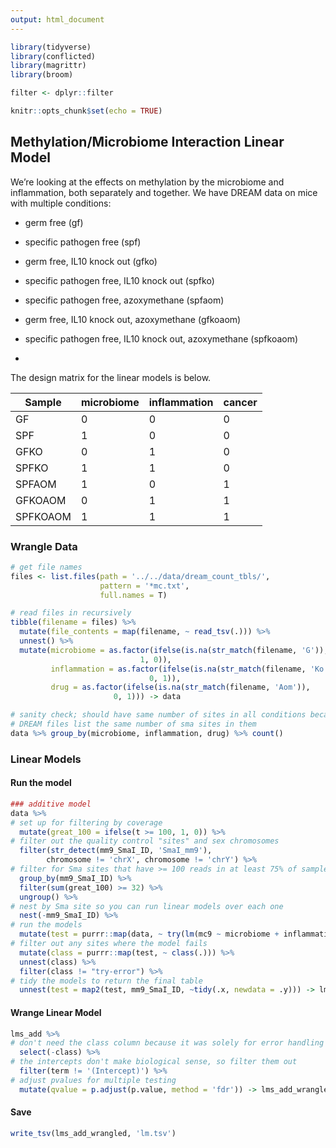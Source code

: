 ```yaml
---
output: html_document
---
```


```r
library(tidyverse)
library(conflicted)
library(magrittr)
library(broom)

filter <- dplyr::filter

knitr::opts_chunk$set(echo = TRUE)
```

## Methylation/Microbiome Interaction Linear Model

We're looking at the effects on methylation by the microbiome and inflammation, both separately and together. We have DREAM data on mice with multiple conditions:

- germ free (gf)
- specific pathogen free (spf)
- germ free, IL10 knock out (gfko)
- specific pathogen free, IL10 knock out (spfko)
- specific pathogen free, azoxymethane (spfaom)
- germ free, IL10 knock out, azoxymethane (gfkoaom)
- specific pathogen free, IL10 knock out, azoxymethane (spfkoaom)

-

The design matrix for the linear models is below.

| Sample | microbiome | inflammation | cancer |
| --- | --- | --- | --- |
| GF | 0 | 0 | 0 |
| SPF | 1 | 0 | 0 |
| GFKO | 0 | 1 | 0 |
| SPFKO | 1 | 1 | 0 |
| SPFAOM | 1 | 0 | 1 |
| GFKOAOM | 0 | 1 | 1 |
| SPFKOAOM | 1 | 1 | 1 |

### Wrangle Data

```r
# get file names
files <- list.files(path = '../../data/dream_count_tbls/', 
                    pattern = '*mc.txt', 
                    full.names = T)

# read files in recursively
tibble(filename = files) %>%
  mutate(file_contents = map(filename, ~ read_tsv(.))) %>%
  unnest() %>%
  mutate(microbiome = as.factor(ifelse(is.na(str_match(filename, 'G')), 
                             1, 0)),
         inflammation = as.factor(ifelse(is.na(str_match(filename, 'Ko')), 
                               0, 1)),
         drug = as.factor(ifelse(is.na(str_match(filename, 'Aom')),
                       0, 1))) -> data

# sanity check; should have same number of sites in all conditions because 
# DREAM files list the same number of sma sites in them
data %>% group_by(microbiome, inflammation, drug) %>% count()
```

### Linear Models

#### Run the model

```r
### additive model
data %>%
# set up for filtering by coverage
  mutate(great_100 = ifelse(t >= 100, 1, 0)) %>%
# filter out the quality control "sites" and sex chromosomes
  filter(str_detect(mm9_SmaI_ID, 'SmaI_mm9'),
        chromosome != 'chrX', chromosome != 'chrY') %>%
# filter for Sma sites that have >= 100 reads in at least 75% of samples
  group_by(mm9_SmaI_ID) %>%
  filter(sum(great_100) >= 32) %>%
  ungroup() %>%
# nest by Sma site so you can run linear models over each one
  nest(-mm9_SmaI_ID) %>%
# run the models
  mutate(test = purrr::map(data, ~ try(lm(mc9 ~ microbiome + inflammation + drug, data = .)))) %>%
# filter out any sites where the model fails
  mutate(class = purrr::map(test, ~ class(.))) %>%
  unnest(class) %>%
  filter(class != "try-error") %>%
# tidy the models to return the final table
  unnest(test = map2(test, mm9_SmaI_ID, ~tidy(.x, newdata = .y))) -> lms_add
```

#### Wrange Linear Model

```r
lms_add %>%
# don't need the class column because it was solely for error handling
  select(-class) %>%
# the intercepts don't make biological sense, so filter them out
  filter(term != '(Intercept)') %>%
# adjust pvalues for multiple testing
  mutate(qvalue = p.adjust(p.value, method = 'fdr')) -> lms_add_wrangled
```

#### Save

```r
write_tsv(lms_add_wrangled, 'lm.tsv')
```



